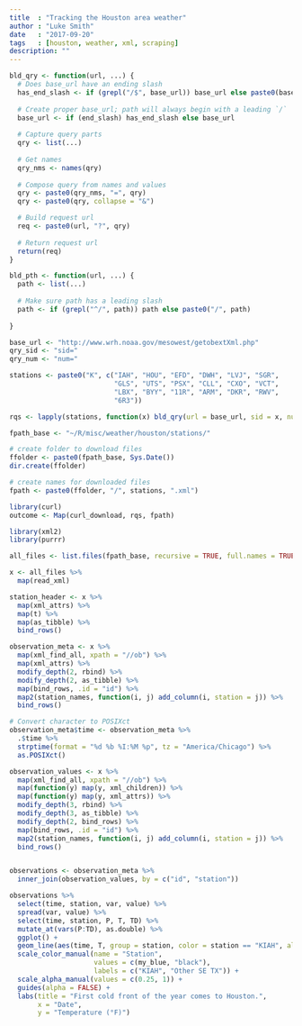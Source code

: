 ```yaml
---
title  : "Tracking the Houston area weather"
author : "Luke Smith"
date   : "2017-09-20"
tags   : [houston, weather, xml, scraping]
description: ""
---
```


```r
bld_qry <- function(url, ...) {
  # Does base_url have an ending slash
  has_end_slash <- if (grepl("/$", base_url)) base_url else paste0(base_url, "/")
  
  # Create proper base_url; path will always begin with a leading `/`
  base_url <- if (end_slash) has_end_slash else base_url
  
  # Capture query parts
  qry <- list(...)
  
  # Get names
  qry_nms <- names(qry)
  
  # Compose query from names and values
  qry <- paste0(qry_nms, "=", qry)
  qry <- paste0(qry, collapse = "&")

  # Build request url
  req <- paste0(url, "?", qry)
  
  # Return request url
  return(req)
}

bld_pth <- function(url, ...) {
  path <- list(...)
  
  # Make sure path has a leading slash
  path <- if (grepl("^/", path)) path else paste0("/", path)
  
}
```

```r
base_url <- "http://www.wrh.noaa.gov/mesowest/getobextXml.php"
qry_sid <- "sid="
qry_num <- "num="

stations <- paste0("K", c("IAH", "HOU", "EFD", "DWH", "LVJ", "SGR",
                          "GLS", "UTS", "PSX", "CLL", "CXO", "VCT",
                          "LBX", "BYY", "11R", "ARM", "DKR", "RWV",
                          "6R3"))

rqs <- lapply(stations, function(x) bld_qry(url = base_url, sid = x, num = "168"))

fpath_base <- "~/R/misc/weather/houston/stations/"

# create folder to download files
ffolder <- paste0(fpath_base, Sys.Date())
dir.create(ffolder)

# create names for downloaded files
fpath <- paste0(ffolder, "/", stations, ".xml")

library(curl)
outcome <- Map(curl_download, rqs, fpath)
```

```r
library(xml2)
library(purrr)

all_files <- list.files(fpath_base, recursive = TRUE, full.names = TRUE)

x <- all_files %>%
  map(read_xml)

station_header <- x %>%
  map(xml_attrs) %>%
  map(t) %>%
  map(as_tibble) %>%
  bind_rows()

observation_meta <- x %>%
  map(xml_find_all, xpath = "//ob") %>%
  map(xml_attrs) %>%
  modify_depth(2, rbind) %>%
  modify_depth(2, as_tibble) %>%
  map(bind_rows, .id = "id") %>%
  map2(station_names, function(i, j) add_column(i, station = j)) %>%
  bind_rows()

# Convert character to POSIXct
observation_meta$time <- observation_meta %>%
  .$time %>%
  strptime(format = "%d %b %I:%M %p", tz = "America/Chicago") %>%
  as.POSIXct()

observation_values <- x %>%
  map(xml_find_all, xpath = "//ob") %>%
  map(function(y) map(y, xml_children)) %>%
  map(function(y) map(y, xml_attrs)) %>%
  modify_depth(3, rbind) %>%
  modify_depth(3, as_tibble) %>%
  modify_depth(2, bind_rows) %>%
  map(bind_rows, .id = "id") %>%
  map2(station_names, function(i, j) add_column(i, station = j)) %>%
  bind_rows()


observations <- observation_meta %>%
  inner_join(observation_values, by = c("id", "station"))
```


```r
observations %>%
  select(time, station, var, value) %>%
  spread(var, value) %>%
  select(time, station, P, T, TD) %>%
  mutate_at(vars(P:TD), as.double) %>%
  ggplot() +
  geom_line(aes(time, T, group = station, color = station == "KIAH", alpha = station == "KIAH")) +
  scale_color_manual(name = "Station",
                     values = c(my_blue, "black"),
                     labels = c("KIAH", "Other SE TX")) +
  scale_alpha_manual(values = c(0.25, 1)) +
  guides(alpha = FALSE) +
  labs(title = "First cold front of the year comes to Houston.",
       x = "Date",
       y = "Temperature (°F)")
```
